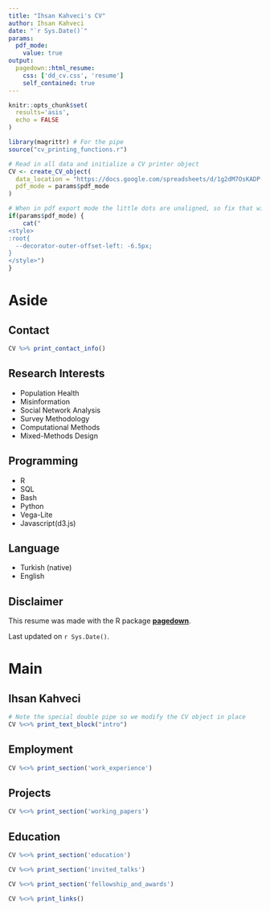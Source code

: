 ```yaml
---
title: "Ihsan Kahveci's CV"
author: Ihsan Kahveci
date: "`r Sys.Date()`"
params:
  pdf_mode:
    value: true
output:
  pagedown::html_resume:
    css: ['dd_cv.css', 'resume']
    self_contained: true
---
```


```r
knitr::opts_chunk$set(
  results='asis', 
  echo = FALSE
)

library(magrittr) # For the pipe
source("cv_printing_functions.r")

# Read in all data and initialize a CV printer object
CV <- create_CV_object(
  data_location = "https://docs.google.com/spreadsheets/d/1g2dM7OsKADP-RWAR1A7QEi70yPqC9mupyWuhqnNNy2g/edit?usp=sharing",  
  pdf_mode = params$pdf_mode
)

```


```r
# When in pdf export mode the little dots are unaligned, so fix that with some conditional CSS.
if(params$pdf_mode) {
    cat("
<style>
:root{
  --decorator-outer-offset-left: -6.5px;
}
</style>")
}
```


Aside
================================================================================

Contact {#contact}
--------------------------------------------------------------------------------

```r
CV %>% print_contact_info()
```


Research Interests {#interests}
--------------------------------------------------------------------------------

- Population Health  
- Misinformation
- Social Network Analysis 
- Survey Methodology
- Computational Methods 
- Mixed-Methods Design


Programming {#skills}
--------------------------------------------------------------------------------
- R   
- SQL  
- Bash  
- Python  
- Vega-Lite  
- Javascript(d3.js)  

Language {#language}
--------------------------------------------------------------------------------
- Turkish (native)   
- English  



Disclaimer {#disclaimer style="position:relative; bottom=0;"}
------------------------------------------------------------------------------

This resume was made with the R package [**pagedown**](https://github.com/rstudio/pagedown).

Last updated on `r Sys.Date()`.


Main
================================================================================

**Ihsan Kahveci** {#title}
--------------------------------------------------------------------------------

<!-- ### Computational sociologist & PhD student -->

```r
# Note the special double pipe so we modify the CV object in place
CV %<>% print_text_block("intro") 
```



Employment {data-icon=suitcase}
--------------------------------------------------------------------------------

```r
CV %<>% print_section('work_experience')
```



Projects {data-icon=book}
--------------------------------------------------------------------------------

```r
CV %<>% print_section('working_papers')
```

Education {data-icon=graduation-cap data-concise=true}
--------------------------------------------------------------------------------

```r
CV %<>% print_section('education')
```



<!-- Invited Talks {data-icon=suitcase} -->
<!-- -------------------------------------------------------------------------------- -->

```r
CV %<>% print_section('invited_talks')
```




<!-- Fellowship and Awards {data-icon=award} -->
<!-- -------------------------------------------------------------------------------- -->

```r
CV %<>% print_section('fellowship_and_awards')
```


<!-- These breaks just force a new page so section doesnt get cut off -->
<!-- 
<br>
<br>
<br>
-->

```r
CV %<>% print_links()
```

